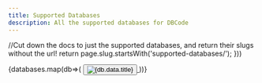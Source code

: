 ```yaml
---
title: Supported Databases
description: All the supported databases for DBCode
---
```

//Cut down the docs to just the supported databases, and return their slugs without the url!
	return page.slug.startsWith('supported-databases/');
}))

<div class="mb-10 grid grid-cols-2 sm:gap-12 md:grid-cols-3 lg:grid-cols-3">
 {databases.map(db=>(
	<a href={db.slug}>
    <button  class="mt-10 flex items-center justify-center w-full gap-2 px-3 py-2 text-xs hover:scale-110 duration-300 font-semibold text-white transition-all" type="button"> 
	<Image
				class="noeffects w-1/2"
				loading="lazy"
				src={db.data.logo}
				alt={db.data.title}
			/>
	</button>
	</a>
  ))}
</div>

